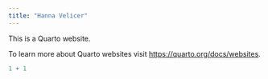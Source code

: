 ```yaml
---
title: "Hanna Velicer"
---
```


This is a Quarto website.

To learn more about Quarto websites visit <https://quarto.org/docs/websites>.

```r
1 + 1
```
